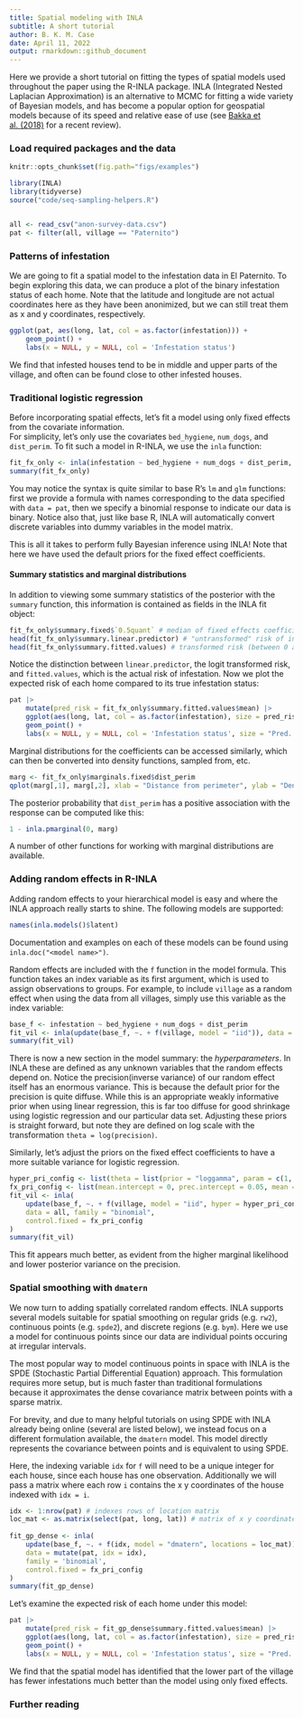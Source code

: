 ```yaml
---
title: Spatial modeling with INLA
subtitle: A short tutorial
author: B. K. M. Case
date: April 11, 2022
output: rmarkdown::github_document
---
```


Here we provide a short tutorial on fitting the types of spatial models used throughout the paper using the R-INLA package. 
INLA (Integrated Nested Laplacian Approximation) is an alternative to MCMC for fitting a wide variety of Bayesian models, 
and has become a popular option for geospatial models because of its speed and relative ease of use 
(see [Bakka et al. (2018)](https://wires.onlinelibrary.wiley.com/doi/pdf/10.1002/wics.1443) for a recent review).

### Load required packages and the data

```r
knitr::opts_chunk$set(fig.path="figs/examples")
```

```r
library(INLA)
library(tidyverse)
source("code/seq-sampling-helpers.R")


all <- read_csv("anon-survey-data.csv")
pat <- filter(all, village == "Paternito")
```

### Patterns of infestation

We are going to fit a spatial model to the infestation data in El Paternito. To begin exploring this data, we
can produce a plot of the binary infestation status of each home. Note that the latitude and longitude are not actual coordinates
here as they have been anonimized, but we can still treat them as x and y coordinates, respectively.

```r
ggplot(pat, aes(long, lat, col = as.factor(infestation))) +
    geom_point() +
    labs(x = NULL, y = NULL, col = 'Infestation status')
```

We find that infested houses tend to be in middle and upper parts of the village, and often can be found
 close to other infested houses. 

### Traditional logistic regression

Before incorporating spatial effects, let's fit a model using only fixed effects from the covariate information.  
For simplicity, let's only use the covariates `bed_hygiene`, `num_dogs`, and `dist_perim`.
To fit such a model in R-INLA, we use the `inla` function:

```r
fit_fx_only <- inla(infestation ~ bed_hygiene + num_dogs + dist_perim, data = pat, family = 'binomial')
summary(fit_fx_only)
```

You may notice the syntax is quite similar to base R's `lm` and `glm` functions: first we provide a formula with names corresponding 
to the data specified with `data = pat`, then we specify a binomial response to indicate our data is binary. Notice also that, just like base R, INLA 
will automatically convert discrete variables into dummy variables in the model matrix.

This is all it takes to perform fully Bayesian inference using INLA! Note that here we have used the default priors for the fixed effect coefficients. 

#### Summary statistics and marginal distributions

In addition to viewing some summary statistics of the posterior with the `summary` function, 
this information is contained as fields in the INLA fit object:

```r
fit_fx_only$summary.fixed$`0.5quant` # median of fixed effects coefficients
head(fit_fx_only$summary.linear.predictor) # "untransformed" risk of infestation
head(fit_fx_only$summary.fitted.values) # transformed risk (between 0 and 1)
```

Notice the distinction between `linear.predictor`, the logit transformed risk, and `fitted.values`, which is the actual risk of infestation.
Now we plot the expected risk of each home compared to its true infestation status:

```r
pat |>
    mutate(pred_risk = fit_fx_only$summary.fitted.values$mean) |>
    ggplot(aes(long, lat, col = as.factor(infestation), size = pred_risk)) +
    geom_point() +
    labs(x = NULL, y = NULL, col = 'Infestation status', size = "Pred. risk")
```

Marginal distributions for the coefficients can be accessed similarly, which can then be converted into density functions, sampled from, etc.

```r
marg <- fit_fx_only$marginals.fixed$dist_perim
qplot(marg[,1], marg[,2], xlab = "Distance from perimeter", ylab = "Density")
```

The posterior probability that `dist_perim` has a positive association with the response can be computed like this:

```r
1 - inla.pmarginal(0, marg)
```

A number of other functions for working with marginal distributions are available.

### Adding random effects in R-INLA

Adding random effects to your hierarchical model is easy and where the INLA approach really starts to shine. The following models are 
supported:

```r
names(inla.models()$latent)
```

Documentation and examples on each of these models can be found using `inla.doc("<model name>")`.

Random effects are included with the `f` function in the model formula. This function takes an index variable as its first argument,
which is used to assign observations to groups. For example, to include `village` as a random effect when using the data from all villages, simply 
use this variable as the index variable:

```r
base_f <- infestation ~ bed_hygiene + num_dogs + dist_perim
fit_vil <- inla(update(base_f, ~. + f(village, model = "iid")), data = all, family = "binomial")
summary(fit_vil)
```

There is now a new section in the model summary: the *hyperparameters*. In INLA these are defined as any unknown variables that the random
effects depend on. Notice the precision(inverse variance) of our random effect itself has an enormous variance. This is because the 
default prior for the precision is quite diffuse. While this is an appropriate weakly informative prior when using linear regression, this is far 
too diffuse for good shrinkage using logistic regression and our particular data set. Adjusting these priors is straight forward, but note they are 
defined on log scale with the transformation `theta = log(precision)`.

Similarly, let's adjust the priors on the fixed effect coefficients to have a more suitable variance for logistic regression.

```r
hyper_pri_config <- list(theta = list(prior = "loggamma", param = c(1, 0.01)))
fx_pri_config <- list(mean.intercept = 0, prec.intercept = 0.05, mean = 0, prec = 0.05)
fit_vil <- inla(
    update(base_f, ~. + f(village, model = "iid", hyper = hyper_pri_config)), 
    data = all, family = "binomial",
    control.fixed = fx_pri_config
)
summary(fit_vil)
```

This fit appears much better, as evident from the higher marginal likelihood and lower posterior variance on the precision.

### Spatial smoothing with `dmatern`

We now turn to adding spatially correlated random effects. INLA supports several models suitable for spatial smoothing on 
regular grids (e.g. `rw2`), continuous points (e.g. `spde2`), and discrete regions (e.g. `bym`). Here we use a model for continuous 
points since our data are individual points occuring at irregular intervals.

The most popular way to model continuous points in space with INLA is the SPDE (Stochastic Partial Differential Equation) approach. 
This formulation requires more setup, but is much faster than traditional formulations because it approximates the dense covariance matrix
between points with a sparse matrix. 

For brevity, and due to many helpful tutorials on using SPDE with INLA already being online (several are listed below), we instead focus on 
a different formulation available, the `dmatern` model. This model directly represents the covariance between points and is equivalent to using SPDE.

Here, the indexing variable `idx` for `f` will need to be a unique integer for each house, since each house has one observation. Additionally
we will pass a matrix where each row `i` contains the x y coordinates of the house indexed with `idx = i`.

```r
idx <- 1:nrow(pat) # indexes rows of location matrix
loc_mat <- as.matrix(select(pat, long, lat)) # matrix of x y coordinates for each point
  
fit_gp_dense <- inla(
    update(base_f, ~. + f(idx, model = "dmatern", locations = loc_mat)),
    data = mutate(pat, idx = idx),
    family = 'binomial',
    control.fixed = fx_pri_config
)
summary(fit_gp_dense)
```

Let's examine the expected risk of each home under this model:

```r
pat |>
    mutate(pred_risk = fit_gp_dense$summary.fitted.values$mean) |>
    ggplot(aes(long, lat, col = as.factor(infestation), size = pred_risk)) +
    geom_point() +
    labs(x = NULL, y = NULL, col = 'Infestation status', size = "Pred. risk")
```

We find that the spatial model has identified that the lower part of the village has fewer infestations much better than
the model using only fixed effects.

### Further reading

